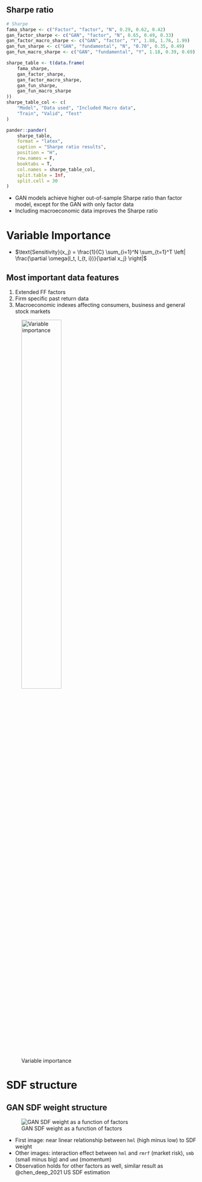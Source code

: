 ## Sharpe ratio

```r
# Sharpe
fama_sharpe <- c("Factor", "factor", "N", 0.29, 0.62, 0.42)
gan_factor_sharpe <- c("GAN", "factor", "N", 0.65, 0.49, 0.33)
gan_factor_macro_sharpe <- c("GAN", "factor", "Y", 1.88, 1.76, 1.99)
gan_fun_sharpe <- c("GAN", "fundamental", "N", "0.70", 0.35, 0.49)
gan_fun_macro_sharpe <- c("GAN", "fundamental", "Y", 1.18, 0.39, 0.69)

sharpe_table <- t(data.frame(
    fama_sharpe,
    gan_factor_sharpe,
    gan_factor_macro_sharpe,
    gan_fun_sharpe,
    gan_fun_macro_sharpe
))
sharpe_table_col <- c(
    "Model", "Data used", "Included Macro data",
    "Train", "Valid", "Test"
)

pander::pander(
    sharpe_table,
    format = "latex",
    caption = "Sharpe ratio results",
    position = "H",
    row.names = F,
    booktabs = T,
    col.names = sharpe_table_col,
    split.table = Inf,
    split.cell = 30
)
```

- GAN models achieve higher out-of-sample Sharpe ratio than
  factor model, except for the GAN with only factor data
- Including macroeconomic data improves the Sharpe ratio

# Variable Importance

- $\text{Sensitivity}(x_j) = \frac{1}{C} \sum_{i=1}^N \sum_{t=1}^T
        \left|  \frac{\partial \omega(I_t, I_{t, i})}{\partial x_j} \right|$

## Most important data features
  1. Extended FF factors
  2. Firm specific past return data
  3. Macroeconomic indexes affecting consumers, business and
     general stock markets

![Variable importance](../src/vi){width=50%}

# SDF structure

## GAN SDF weight structure

![GAN SDF weight as a function of factors](../src/interaction_sample)

- First image: near linear relationship between `hml` (high minus low)
  to SDF weight
- Other images: interaction effect between `hml` and `rmrf`
  (market risk), `smb` (small minus big) and `umd`
  (momentum)
- Observation holds for other factors as well,
  similar result as @chen_deep_2021 US SDF estimation
